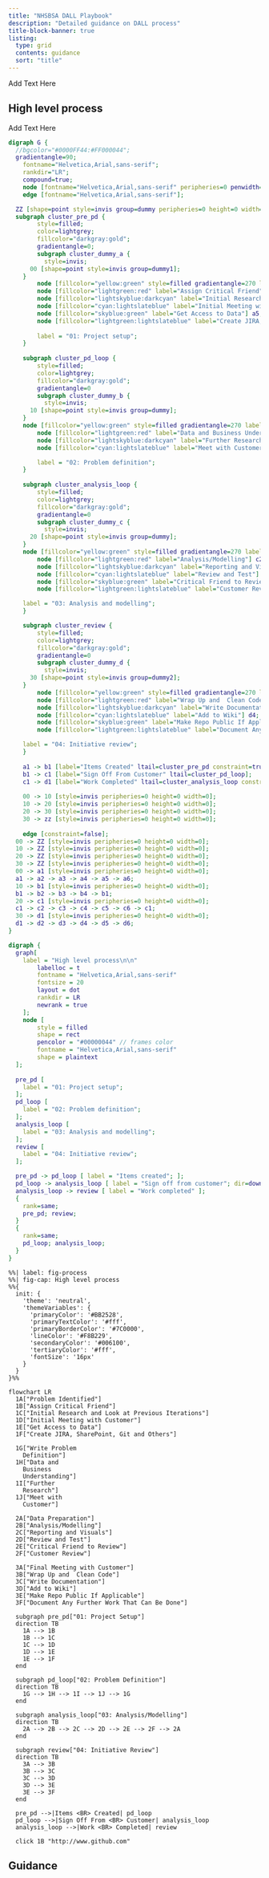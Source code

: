 ```yaml
---
title: "NHSBSA DALL Playbook"
description: "Detailed guidance on DALL process"
title-block-banner: true
listing: 
  type: grid
  contents: guidance
  sort: "title"
---
```


Add Text Here

## High level process

Add Text Here

```dot
digraph G {
  //bgcolor="#0000FF44:#FF000044";
  gradientangle=90;
	fontname="Helvetica,Arial,sans-serif";
	rankdir="LR";
	compound=true;
	node [fontname="Helvetica,Arial,sans-serif" peripheries=0 penwidth=0];
	edge [fontname="Helvetica,Arial,sans-serif"];

  ZZ [shape=point style=invis group=dummy peripheries=0 height=0 width=0];
  subgraph cluster_pre_pd {
		style=filled;
		color=lightgrey;
		fillcolor="darkgray:gold";
		gradientangle=0;
		subgraph cluster_dummy_a {
		  style=invis;
      00 [shape=point style=invis group=dummy1];
    }
		node [fillcolor="yellow:green" style=filled gradientangle=270 label="Problem Identified"] a1;
		node [fillcolor="lightgreen:red" label="Assign Critical Friend"] a2;
		node [fillcolor="lightskyblue:darkcyan" label="Initial Research and Look at Previous Iterations"] a3;
		node [fillcolor="cyan:lightslateblue" label="Initial Meeting with Customer"] a4;
		node [fillcolor="skyblue:green" label="Get Access to Data"] a5;
		node [fillcolor="lightgreen:lightslateblue" label="Create JIRA, SharePoint, Git and Others"] a6;
		
		label = "01: Project setup";
	}
	
	subgraph cluster_pd_loop {
		style=filled;
		color=lightgrey;
		fillcolor="darkgray:gold";
		gradientangle=0
		subgraph cluster_dummy_b {
		  style=invis;
      10 [shape=point style=invis group=dummy];
    }
    node [fillcolor="yellow:green" style=filled gradientangle=270 label="Write Problem Definition"] b1;
		node [fillcolor="lightgreen:red" label="Data and Business Understanding"] b2;
		node [fillcolor="lightskyblue:darkcyan" label="Further Research"] b3;
		node [fillcolor="cyan:lightslateblue" label="Meet with Customer"] b4;

		label = "02: Problem definition";
	}
	
	subgraph cluster_analysis_loop {
		style=filled;
		color=lightgrey;
		fillcolor="darkgray:gold";
		gradientangle=0
		subgraph cluster_dummy_c {
		  style=invis;
      20 [shape=point style=invis group=dummy];
    }
    node [fillcolor="yellow:green" style=filled gradientangle=270 label="Data Preparation"] c1;
		node [fillcolor="lightgreen:red" label="Analysis/Modelling"] c2;
		node [fillcolor="lightskyblue:darkcyan" label="Reporting and Visuals"] c3;
		node [fillcolor="cyan:lightslateblue" label="Review and Test"] c4;
		node [fillcolor="skyblue:green" label="Critical Friend to Review"] c5;
		node [fillcolor="lightgreen:lightslateblue" label="Customer Review"] c6;

    label = "03: Analysis and modelling";
	}

	subgraph cluster_review {
		style=filled;
		color=lightgrey;
		fillcolor="darkgray:gold";
		gradientangle=0
		subgraph cluster_dummy_d {
		  style=invis;
      30 [shape=point style=invis group=dummy2];
    }
		node [fillcolor="yellow:green" style=filled gradientangle=270 label="Final Meeting with Customer"] d1;
		node [fillcolor="lightgreen:red" label="Wrap Up and  Clean Code"] d2;
		node [fillcolor="lightskyblue:darkcyan" label="Write Documentation"] d3;
		node [fillcolor="cyan:lightslateblue" label="Add to Wiki"] d4;
		node [fillcolor="skyblue:green" label="Make Repo Public If Applicable"] d5;
		node [fillcolor="lightgreen:lightslateblue" label="Document Any Further Work That Can Be Done"] d6;

    label = "04: Initiative review";
	}
	
	a1 -> b1 [label="Items Created" ltail=cluster_pre_pd constraint=true];
	b1 -> c1 [label="Sign Off From Customer" ltail=cluster_pd_loop];
	c1 -> d1 [label="Work Completed" ltail=cluster_analysis_loop constraint=true];
	
	00 -> 10 [style=invis peripheries=0 height=0 width=0];
	10 -> 20 [style=invis peripheries=0 height=0 width=0];
	20 -> 30 [style=invis peripheries=0 height=0 width=0];
	30 -> zz [style=invis peripheries=0 height=0 width=0];
	
	edge [constraint=false];
  00 -> ZZ [style=invis peripheries=0 height=0 width=0];
  10 -> ZZ [style=invis peripheries=0 height=0 width=0];
  20 -> ZZ [style=invis peripheries=0 height=0 width=0];
  30 -> ZZ [style=invis peripheries=0 height=0 width=0];
  00 -> a1 [style=invis peripheries=0 height=0 width=0];
  a1 -> a2 -> a3 -> a4 -> a5 -> a6;
  10 -> b1 [style=invis peripheries=0 height=0 width=0];
  b1 -> b2 -> b3 -> b4 -> b1;
  20 -> c1 [style=invis peripheries=0 height=0 width=0];
  c1 -> c2 -> c3 -> c4 -> c5 -> c6 -> c1;
  30 -> d1 [style=invis peripheries=0 height=0 width=0];
  d1 -> d2 -> d3 -> d4 -> d5 -> d6;
}
```

```dot

digraph {
  graph[
    label = "High level process\n\n"
		labelloc = t
		fontname = "Helvetica,Arial,sans-serif"
		fontsize = 20
		layout = dot
		rankdir = LR
		newrank = true
	];
	node [
  		style = filled
  		shape = rect
  		pencolor = "#00000044" // frames color
  		fontname = "Helvetica,Arial,sans-serif"
  		shape = plaintext
  ];
  
  pre_pd [
    label = "01: Project setup";
  ];
  pd_loop [
    label = "02: Problem definition";
  ];
  analysis_loop [
    label = "03: Analysis and modelling";
  ];
  review [
    label = "04: Initiative review";
  ];

  pre_pd -> pd_loop [ label = "Items created"; ];
  pd_loop -> analysis_loop [ label = "Sign off from customer"; dir=down ];
  analysis_loop -> review [ label = "Work completed" ];
  {
    rank=same;
    pre_pd; review;
  }
  {
    rank=same;
    pd_loop; analysis_loop;
  }
}
```

```mermaid
%%| label: fig-process
%%| fig-cap: High level process
%%{
  init: {
    'theme': 'neutral',
    'themeVariables': {
      'primaryColor': '#BB2528',
      'primaryTextColor': '#fff',
      'primaryBorderColor': '#7C0000',
      'lineColor': '#F8B229',
      'secondaryColor': '#006100',
      'tertiaryColor': '#fff',
      'fontSize': '16px'
    }
  }
}%%

flowchart LR
  1A["Problem Identified"] 
  1B["Assign Critical Friend"]
  1C["Initial Research and Look at Previous Iterations"]
  1D["Initial Meeting with Customer"]
  1E["Get Access to Data"]
  1F["Create JIRA, SharePoint, Git and Others"]
    
  1G["Write Problem 
    Definition"] 
  1H["Data and 
    Business 
    Understanding"] 
  1I["Further 
    Research"] 
  1J["Meet with 
    Customer"]
  
  2A["Data Preparation"]
  2B["Analysis/Modelling"] 
  2C["Reporting and Visuals"] 
  2D["Review and Test"] 
  2E["Critical Friend to Review"] 
  2F["Customer Review"]
  
  3A["Final Meeting with Customer"]
  3B["Wrap Up and  Clean Code"]
  3C["Write Documentation"]
  3D["Add to Wiki"]
  3E["Make Repo Public If Applicable"]
  3F["Document Any Further Work That Can Be Done"]

  subgraph pre_pd["01: Project Setup"]
  direction TB
    1A --> 1B
    1B --> 1C
    1C --> 1D
    1D --> 1E
    1E --> 1F
  end
  
  subgraph pd_loop["02: Problem Definition"]
  direction TB
    1G --> 1H --> 1I --> 1J --> 1G
  end
  
  subgraph analysis_loop["03: Analysis/Modelling"]
  direction TB
    2A --> 2B --> 2C --> 2D --> 2E --> 2F --> 2A
  end
  
  subgraph review["04: Initiative Review"]
  direction TB
    3A --> 3B
    3B --> 3C
    3C --> 3D
    3D --> 3E
    3E --> 3F
  end

  pre_pd -->|Items <BR> Created| pd_loop
  pd_loop -->|Sign Off From <BR> Customer| analysis_loop
  analysis_loop -->|Work <BR> Completed| review
  
  click 1B "http://www.github.com"
```

## Guidance
